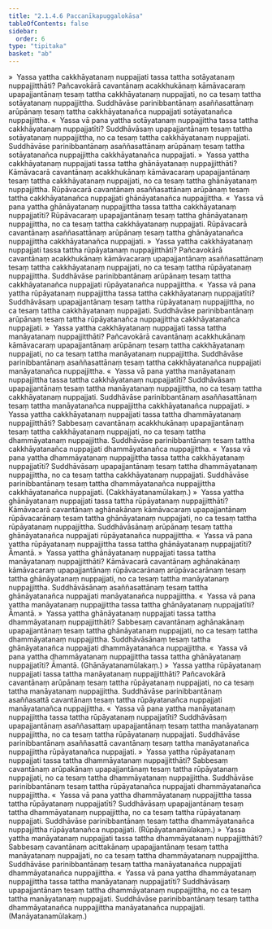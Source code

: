 ```yaml
---
title: "2.1.4.6 Paccanīkapuggalokāsa"
tableOfContents: false
sidebar:
  order: 6
type: "tipitaka"
basket: "ab"
---
```



<DynamicBreadcrumb />

<Division number="82">

<Paragraph number="730">
»  Yassa yattha cakkhāyatanaṃ nuppajjati tassa tattha sotāyatanaṃ nuppajjitthāti?
</Paragraph>

<Paragraph number="731">
Pañcavokārā cavantānaṃ acakkhukānaṃ kāmāvacaraṃ upapajjantānaṃ tesaṃ tattha cakkhāyatanaṃ nuppajjati, no ca tesaṃ tattha sotāyatanaṃ nuppajjittha. Suddhāvāse parinibbantānaṃ asaññasattānaṃ arūpānaṃ tesaṃ tattha cakkhāyatanañca nuppajjati sotāyatanañca nuppajjittha.
</Paragraph>

<Paragraph number="732">
«  Yassa vā pana yattha sotāyatanaṃ nuppajjittha tassa tattha cakkhāyatanaṃ nuppajjatīti?
</Paragraph>

<Paragraph number="733">
Suddhāvāsaṃ upapajjantānaṃ tesaṃ tattha sotāyatanaṃ nuppajjittha, no ca tesaṃ tattha cakkhāyatanaṃ nuppajjati. Suddhāvāse parinibbantānaṃ asaññasattānaṃ arūpānaṃ tesaṃ tattha sotāyatanañca nuppajjittha cakkhāyatanañca nuppajjati.
</Paragraph>

<Paragraph number="734">
»  Yassa yattha cakkhāyatanaṃ nuppajjati tassa tattha ghānāyatanaṃ nuppajjitthāti?
</Paragraph>

<Paragraph number="735">
Kāmāvacarā cavantānaṃ acakkhukānaṃ kāmāvacaraṃ upapajjantānaṃ tesaṃ tattha cakkhāyatanaṃ nuppajjati, no ca tesaṃ tattha ghānāyatanaṃ nuppajjittha. Rūpāvacarā cavantānaṃ asaññasattānaṃ arūpānaṃ tesaṃ tattha cakkhāyatanañca nuppajjati ghānāyatanañca nuppajjittha.
</Paragraph>

<Paragraph number="736">
«  Yassa vā pana yattha ghānāyatanaṃ nuppajjittha tassa tattha cakkhāyatanaṃ nuppajjatīti?
</Paragraph>

<Paragraph number="737">
Rūpāvacaraṃ upapajjantānaṃ tesaṃ tattha ghānāyatanaṃ nuppajjittha, no ca tesaṃ tattha cakkhāyatanaṃ nuppajjati. Rūpāvacarā cavantānaṃ asaññasattānaṃ arūpānaṃ tesaṃ tattha ghānāyatanañca nuppajjittha cakkhāyatanañca nuppajjati.
</Paragraph>

<Paragraph number="738">
»  Yassa yattha cakkhāyatanaṃ nuppajjati tassa tattha rūpāyatanaṃ nuppajjitthāti?
</Paragraph>

<Paragraph number="739">
Pañcavokārā cavantānaṃ acakkhukānaṃ kāmāvacaraṃ upapajjantānaṃ asaññasattānaṃ tesaṃ tattha cakkhāyatanaṃ nuppajjati, no ca tesaṃ tattha rūpāyatanaṃ nuppajjittha. Suddhāvāse parinibbantānaṃ arūpānaṃ tesaṃ tattha cakkhāyatanañca nuppajjati rūpāyatanañca nuppajjittha.
</Paragraph>

<Paragraph number="740">
«  Yassa vā pana yattha rūpāyatanaṃ nuppajjittha tassa tattha cakkhāyatanaṃ nuppajjatīti?
</Paragraph>

<Paragraph number="741">
Suddhāvāsaṃ upapajjantānaṃ tesaṃ tattha rūpāyatanaṃ nuppajjittha, no ca tesaṃ tattha cakkhāyatanaṃ nuppajjati. Suddhāvāse parinibbantānaṃ arūpānaṃ tesaṃ tattha rūpāyatanañca nuppajjittha cakkhāyatanañca nuppajjati.
</Paragraph>

<Paragraph number="742">
»  Yassa yattha cakkhāyatanaṃ nuppajjati tassa tattha manāyatanaṃ nuppajjitthāti?
</Paragraph>

<Paragraph number="743">
Pañcavokārā cavantānaṃ acakkhukānaṃ kāmāvacaraṃ upapajjantānaṃ arūpānaṃ tesaṃ tattha cakkhāyatanaṃ nuppajjati, no ca tesaṃ tattha manāyatanaṃ nuppajjittha. Suddhāvāse parinibbantānaṃ asaññasattānaṃ tesaṃ tattha cakkhāyatanañca nuppajjati manāyatanañca nuppajjittha.
</Paragraph>

<Paragraph number="744">
«  Yassa vā pana yattha manāyatanaṃ nuppajjittha tassa tattha cakkhāyatanaṃ nuppajjatīti?
</Paragraph>

<Paragraph number="745">
Suddhāvāsaṃ upapajjantānaṃ tesaṃ tattha manāyatanaṃ nuppajjittha, no ca tesaṃ tattha cakkhāyatanaṃ nuppajjati. Suddhāvāse parinibbantānaṃ asaññasattānaṃ tesaṃ tattha manāyatanañca nuppajjittha cakkhāyatanañca nuppajjati.
</Paragraph>

<Paragraph number="746">
»  Yassa yattha cakkhāyatanaṃ nuppajjati tassa tattha dhammāyatanaṃ nuppajjitthāti?
</Paragraph>

<Paragraph number="747">
Sabbesaṃ cavantānaṃ acakkhukānaṃ upapajjantānaṃ tesaṃ tattha cakkhāyatanaṃ nuppajjati, no ca tesaṃ tattha dhammāyatanaṃ nuppajjittha. Suddhāvāse parinibbantānaṃ tesaṃ tattha cakkhāyatanañca nuppajjati dhammāyatanañca nuppajjittha.
</Paragraph>

<Paragraph number="748">
«  Yassa vā pana yattha dhammāyatanaṃ nuppajjittha tassa tattha cakkhāyatanaṃ nuppajjatīti?
</Paragraph>

<Paragraph number="749">
Suddhāvāsaṃ upapajjantānaṃ tesaṃ tattha dhammāyatanaṃ nuppajjittha, no ca tesaṃ tattha cakkhāyatanaṃ nuppajjati. Suddhāvāse parinibbantānaṃ tesaṃ tattha dhammāyatanañca nuppajjittha cakkhāyatanañca nuppajjati. (Cakkhāyatanamūlakaṃ.)
</Paragraph>

</Division>
<Division number="83">

<Paragraph number="750">
»  Yassa yattha ghānāyatanaṃ nuppajjati tassa tattha rūpāyatanaṃ nuppajjitthāti?
</Paragraph>

<Paragraph number="751">
Kāmāvacarā cavantānaṃ aghānakānaṃ kāmāvacaraṃ upapajjantānaṃ rūpāvacarānaṃ tesaṃ tattha ghānāyatanaṃ nuppajjati, no ca tesaṃ tattha rūpāyatanaṃ nuppajjittha. Suddhāvāsānaṃ arūpānaṃ tesaṃ tattha ghānāyatanañca nuppajjati rūpāyatanañca nuppajjittha.
</Paragraph>

<Paragraph number="752">
«  Yassa vā pana yattha rūpāyatanaṃ nuppajjittha tassa tattha ghānāyatanaṃ nuppajjatīti? Āmantā.
</Paragraph>

<Paragraph number="753">
»  Yassa yattha ghānāyatanaṃ nuppajjati tassa tattha manāyatanaṃ nuppajjitthāti?
</Paragraph>

<Paragraph number="754">
Kāmāvacarā cavantānaṃ aghānakānaṃ kāmāvacaraṃ upapajjantānaṃ rūpāvacarānaṃ arūpāvacarānaṃ tesaṃ tattha ghānāyatanaṃ nuppajjati, no ca tesaṃ tattha manāyatanaṃ nuppajjittha. Suddhāvāsānaṃ asaññasattānaṃ tesaṃ tattha ghānāyatanañca nuppajjati manāyatanañca nuppajjittha.
</Paragraph>

<Paragraph number="755">
«  Yassa vā pana yattha manāyatanaṃ nuppajjittha tassa tattha ghānāyatanaṃ nuppajjatīti? Āmantā.
</Paragraph>

<Paragraph number="756">
»  Yassa yattha ghānāyatanaṃ nuppajjati tassa tattha dhammāyatanaṃ nuppajjitthāti?
</Paragraph>

<Paragraph number="757">
Sabbesaṃ cavantānaṃ aghānakānaṃ upapajjantānaṃ tesaṃ tattha ghānāyatanaṃ nuppajjati, no ca tesaṃ tattha dhammāyatanaṃ nuppajjittha. Suddhāvāsānaṃ tesaṃ tattha ghānāyatanañca nuppajjati dhammāyatanañca nuppajjittha.
</Paragraph>

<Paragraph number="758">
«  Yassa vā pana yattha dhammāyatanaṃ nuppajjittha tassa tattha ghānāyatanaṃ nuppajjatīti? Āmantā. (Ghānāyatanamūlakaṃ.)
</Paragraph>

</Division>
<Division number="84">

<Paragraph number="759">
»  Yassa yattha rūpāyatanaṃ nuppajjati tassa tattha manāyatanaṃ nuppajjitthāti?
</Paragraph>

<Paragraph number="760">
Pañcavokārā cavantānaṃ arūpānaṃ tesaṃ tattha rūpāyatanaṃ nuppajjati, no ca tesaṃ tattha manāyatanaṃ nuppajjittha. Suddhāvāse parinibbantānaṃ asaññasattā cavantānaṃ tesaṃ tattha rūpāyatanañca nuppajjati manāyatanañca nuppajjittha.
</Paragraph>

<Paragraph number="761">
«  Yassa vā pana yattha manāyatanaṃ nuppajjittha tassa tattha rūpāyatanaṃ nuppajjatīti?
</Paragraph>

<Paragraph number="762">
Suddhāvāsaṃ upapajjantānaṃ asaññasattaṃ upapajjantānaṃ tesaṃ tattha manāyatanaṃ nuppajjittha, no ca tesaṃ tattha rūpāyatanaṃ nuppajjati. Suddhāvāse parinibbantānaṃ asaññasattā cavantānaṃ tesaṃ tattha manāyatanañca nuppajjittha rūpāyatanañca nuppajjati.
</Paragraph>

<Paragraph number="763">
»  Yassa yattha rūpāyatanaṃ nuppajjati tassa tattha dhammāyatanaṃ nuppajjitthāti?
</Paragraph>

<Paragraph number="764">
Sabbesaṃ cavantānaṃ arūpakānaṃ upapajjantānaṃ tesaṃ tattha rūpāyatanaṃ nuppajjati, no ca tesaṃ tattha dhammāyatanaṃ nuppajjittha. Suddhāvāse parinibbantānaṃ tesaṃ tattha rūpāyatanañca nuppajjati dhammāyatanañca nuppajjittha.
</Paragraph>

<Paragraph number="765">
«  Yassa vā pana yattha dhammāyatanaṃ nuppajjittha tassa tattha rūpāyatanaṃ nuppajjatīti?
</Paragraph>

<Paragraph number="766">
Suddhāvāsaṃ upapajjantānaṃ tesaṃ tattha dhammāyatanaṃ nuppajjittha, no ca tesaṃ tattha rūpāyatanaṃ nuppajjati. Suddhāvāse parinibbantānaṃ tesaṃ tattha dhammāyatanañca nuppajjittha rūpāyatanañca nuppajjati. (Rūpāyatanamūlakaṃ.)
</Paragraph>

</Division>
<Division number="85">

<Paragraph number="767">
»  Yassa yattha manāyatanaṃ nuppajjati tassa tattha dhammāyatanaṃ nuppajjitthāti?
</Paragraph>

<Paragraph number="768">
Sabbesaṃ cavantānaṃ acittakānaṃ upapajjantānaṃ tesaṃ tattha manāyatanaṃ nuppajjati, no ca tesaṃ tattha dhammāyatanaṃ nuppajjittha. Suddhāvāse parinibbantānaṃ tesaṃ tattha manāyatanañca nuppajjati dhammāyatanañca nuppajjittha.
</Paragraph>

<Paragraph number="769">
«  Yassa vā pana yattha dhammāyatanaṃ nuppajjittha tassa tattha manāyatanaṃ nuppajjatīti?
</Paragraph>

<Paragraph number="770">
Suddhāvāsaṃ upapajjantānaṃ tesaṃ tattha dhammāyatanaṃ nuppajjittha, no ca tesaṃ tattha manāyatanaṃ nuppajjati. Suddhāvāse parinibbantānaṃ tesaṃ tattha dhammāyatanañca nuppajjittha manāyatanañca nuppajjati. (Manāyatanamūlakaṃ.)
</Paragraph>
</Division>